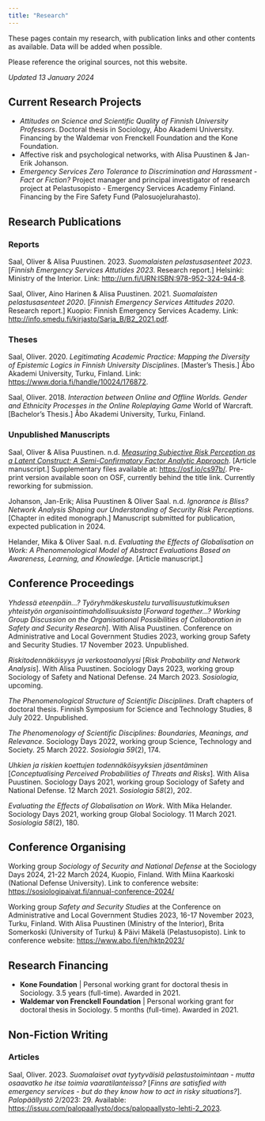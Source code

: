 ```yaml
---
title: "Research"
---
```


These pages contain my research, with publication links and other contents as available. Data will be added when possible.

Please reference the original sources, not this website.

*Updated 13 January 2024*

## Current Research Projects

-   *Attitudes on Science and Scientific Quality of Finnish University Professors*. Doctoral thesis in Sociology, Åbo Akademi University. Financing by the Waldemar von Frenckell Foundation and the Kone Foundation.
-   Affective risk and psychological networks, with Alisa Puustinen & Jan-Erik Johanson.
-   *Emergency Services Zero Tolerance to Discrimination and Harassment - Fact or Fiction?* Project manager and principal investigator of research project at Pelastusopisto - Emergency Services Academy Finland. Financing by the Fire Safety Fund (Palosuojelurahasto).

## Research Publications

### Reports

Saal, Oliver & Alisa Puustinen. 2023. *Suomalaisten pelastusasenteet 2023*. \[*Finnish Emergency Services Attutides 2023*. Research report.\] Helsinki: Ministry of the Interior. Link: <http://urn.fi/URN:ISBN:978-952-324-944-8>.

Saal, Oliver, Aino Harinen & Alisa Puustinen. 2021. *Suomalaisten pelastusasenteet 2020*. \[*Finnish Emergency Services Attitudes 2020*. Research report.\] Kuopio: Finnish Emergency Services Academy. Link: <http://info.smedu.fi/kirjasto/Sarja_B/B2_2021.pdf>.

### Theses

Saal, Oliver. 2020. *Legitimating Academic Practice: Mapping the Diversity of Epistemic Logics in Finnish University Disciplines*. \[Master's Thesis.\] Åbo Akademi University, Turku, Finland. Link: <https://www.doria.fi/handle/10024/176872>.

Saal, Oliver. 2018. *Interaction between Online and Offline Worlds. Gender and Ethnicity Processes in the Online Roleplaying Game* World of Warcraft. \[Bachelor's Thesis.\] Åbo Akademi University, Turku, Finland.

### Unpublished Manuscripts

Saal, Oliver & Alisa Puustinen. n.d. [*Measuring Subjective Risk Perception as a Latent Construct: A Semi-Confirmatory Factor Analytic Approach*](https://osaal.github.io/resources/saalpuustinen2023.html). \[Article manuscript.\] Supplementary files available at: <https://osf.io/cs97b/>. Pre-print version available soon on OSF, currently behind the title link. Currently reworking for submission.

Johanson, Jan-Erik; Alisa Puustinen & Oliver Saal. n.d. *Ignorance is Bliss? Network Analysis Shaping our Understanding of Security Risk Perceptions.* \[Chapter in edited monograph.\] Manuscript submitted for publication, expected publication in 2024.

Helander, Mika & Oliver Saal. n.d. *Evaluating the Effects of Globalisation on Work: A Phenomenological Model of Abstract Evaluations Based on Awareness, Learning, and Knowledge*. \[Article manuscript.\]

## Conference Proceedings

*Yhdessä eteenpäin...? Työryhmäkeskustelu turvallisuustutkimuksen yhteistyön organisointimahdollisuuksista* \[*Forward together...? Working Group Discussion on the Organisational Possibilities of Collaboration in Safety and Security Research*\]. With Alisa Puustinen. Conference on Administrative and Local Government Studies 2023, working group Safety and Security Studies. 17 November 2023. Unpublished.

*Riskitodennäköisyys ja verkostoanalyysi* \[*Risk Probability and Network Analysis*\]. With Alisa Puustinen. Sociology Days 2023, working group Sociology of Safety and National Defense. 24 March 2023. *Sosiologia*, upcoming.

*The Phenomenological Structure of Scientific Disciplines*. Draft chapters of doctoral thesis. Finnish Symposium for Science and Technology Studies, 8 July 2022. Unpublished.

*The Phenomenology of Scientific Disciplines: Boundaries, Meanings, and Relevance*. Sociology Days 2022, working group Science, Technology and Society. 25 March 2022. *Sosiologia 59*(2), 174.

*Uhkien ja riskien koettujen todennäköisyyksien jäsentäminen* \[*Conceptualising Perceived Probabilities of Threats and Risks*\]. With Alisa Puustinen. Sociology Days 2021, working group Sociology of Safety and National Defense. 12 March 2021. *Sosiologia 58*(2), 202.

*Evaluating the Effects of Globalisation on Work*. With Mika Helander. Sociology Days 2021, working group Global Sociology. 11 March 2021. *Sosiologia 58*(2), 180.

## Conference Organising

Working group *Sociology of Security and National Defense* at the Sociology Days 2024, 21-22 March 2024, Kuopio, Finland. With Miina Kaarkoski (National Defense University). Link to conference website: <https://sosiologipaivat.fi/annual-conference-2024/>

Working group *Safety and Security Studies* at the Conference on Administrative and Local Government Studies 2023, 16-17 November 2023, Turku, Finland. With Alisa Puustinen (Ministry of the Interior), Brita Somerkoski (University of Turku) & Päivi Mäkelä (Pelastusopisto). Link to conference website: <https://www.abo.fi/en/hktp2023/>

## Research Financing

-   **Kone Foundation** \| Personal working grant for doctoral thesis in Sociology. 3.5 years (full-time). Awarded in 2021.
-   **Waldemar von Frenckell Foundation** \| Personal working grant for doctoral thesis in Sociology. 5 months (full-time). Awarded in 2021.

## Non-Fiction Writing

### Articles

Saal, Oliver. 2023. *Suomalaiset ovat tyytyväisiä pelastustoimintaan - mutta osaavatko he itse toimia vaaratilanteissa?* \[*Finns are satisfied with emergency services - but do they know how to act in risky situations?*\]. *Palopäällystö* 2/2023: 29. Available: <https://issuu.com/palopaallysto/docs/palopaallysto-lehti-2_2023>.
